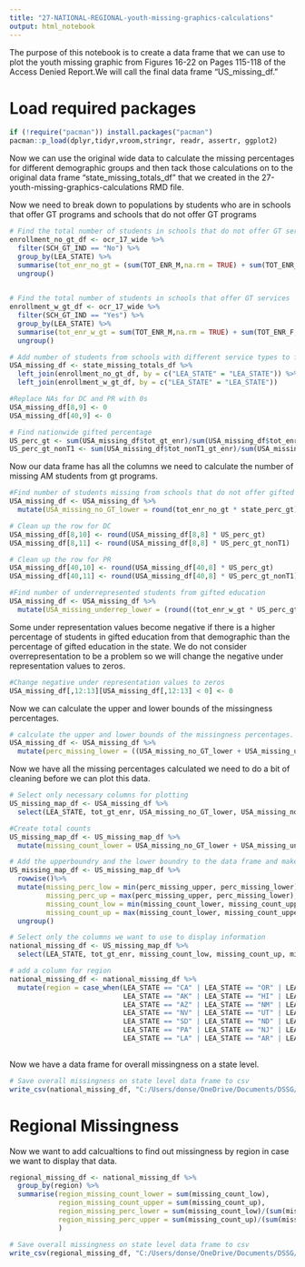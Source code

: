 ---
title: "27-NATIONAL-REGIONAL-youth-missing-graphics-calculations"
output: html_notebook
---

The purpose of this notebook is to create a data frame that we can use to plot the youth missing graphic from Figures 16-22 on Pages 115-118 of the Access Denied Report.We will call the final data frame "US_missing_df."

# Load required packages

```{r}
if (!require("pacman")) install.packages("pacman")
pacman::p_load(dplyr,tidyr,vroom,stringr, readr, assertr, ggplot2)
```

Now we can use the original wide data to calculate the missing percentages for different demographic groups and then tack those calculations on to the original data frame "state_missing_totals_df" that we created in the 27-youth-missing-graphics-calculations RMD file.

Now we need to break down to populations by students who are in schools that offer GT programs and schools that do not offer GT programs

```{r}
# Find the total number of students in schools that do not offer GT services
enrollment_no_gt_df <- ocr_17_wide %>%
  filter(SCH_GT_IND == "No") %>%
  group_by(LEA_STATE) %>%
  summarise(tot_enr_no_gt = (sum(TOT_ENR_M,na.rm = TRUE) + sum(TOT_ENR_F,na.rm = TRUE))) %>%
  ungroup()
  
```

```{r}
# Find the total number of students in schools that offer GT services
enrollment_w_gt_df <- ocr_17_wide %>%
  filter(SCH_GT_IND == "Yes") %>%
  group_by(LEA_STATE) %>%
  summarise(tot_enr_w_gt = sum(TOT_ENR_M,na.rm = TRUE) + sum(TOT_ENR_F,na.rm = TRUE)) %>%
  ungroup()
```

```{r}
# Add number of students from schools with different service types to full DF
USA_missing_df <- state_missing_totals_df %>%
  left_join(enrollment_no_gt_df, by = c("LEA_STATE" = "LEA_STATE")) %>%
  left_join(enrollment_w_gt_df, by = c("LEA_STATE" = "LEA_STATE"))

```

```{r}
#Replace NAs for DC and PR with 0s
USA_missing_df[8,9] <- 0
USA_missing_df[40,9] <- 0
```

```{r}
# Find nationwide gifted percentage
US_perc_gt <- sum(USA_missing_df$tot_gt_enr)/sum(USA_missing_df$tot_enr)
US_perc_gt_nonT1 <- sum(USA_missing_df$tot_nonT1_gt_enr)/sum(USA_missing_df$tot_nonT1_enr)
```


Now our data frame has all the columns we need to calculate the number of missing AM students from gt programs.

```{r}
#Find number of students missing from schools that do not offer gifted education
USA_missing_df <- USA_missing_df %>%
  mutate(USA_missing_no_GT_lower = round(tot_enr_no_gt * state_perc_gt), USA_missing_no_GT_upper = round(tot_enr_no_gt * state_nonT1_perc_gt))
```

```{r}
# Clean up the row for DC
USA_missing_df[8,10] <- round(USA_missing_df[8,8] * US_perc_gt)
USA_missing_df[8,11] <- round(USA_missing_df[8,8] * US_perc_gt_nonT1)

# Clean up the row for PR
USA_missing_df[40,10] <- round(USA_missing_df[40,8] * US_perc_gt)
USA_missing_df[40,11] <- round(USA_missing_df[40,8] * US_perc_gt_nonT1)
```

```{r}
#Find number of underrepresented students from gifted education
USA_missing_df <- USA_missing_df %>%
  mutate(USA_missing_underrep_lower = (round((tot_enr_w_gt * US_perc_gt)) - tot_gt_enr), USA_missing_underrep_upper = (round(tot_enr_w_gt * state_nonT1_perc_gt) - tot_gt_enr))
```

Some under representation values become negative if there is a higher percentage of students in gifted education from that demographic than the percentage of gifted education in the state. We do not consider overrepresentation to be a problem so we will change the negative under representation values to zeros. 

```{r}
#Change negative under representation values to zeros
USA_missing_df[,12:13][USA_missing_df[,12:13] < 0] <- 0
```

Now we can calculate the upper and lower bounds of the missingness percentages. 

```{r}
# calculate the upper and lower bounds of the missingness percentages.
USA_missing_df <- USA_missing_df %>%
  mutate(perc_missing_lower = ((USA_missing_no_GT_lower + USA_missing_underrep_lower)/(tot_gt_enr + USA_missing_no_GT_lower + USA_missing_underrep_lower)), perc_missing_upper = ((USA_missing_no_GT_upper + USA_missing_underrep_upper)/(tot_gt_enr + USA_missing_no_GT_upper + USA_missing_underrep_upper)))
```

Now we have all the missing percentages calculated we need to do a bit of cleaning before we can plot this data.

```{r}
# Select only necessary columns for plotting
US_missing_map_df <- USA_missing_df %>%
  select(LEA_STATE, tot_gt_enr, USA_missing_no_GT_lower, USA_missing_no_GT_upper, USA_missing_underrep_lower, USA_missing_underrep_upper, perc_missing_lower, perc_missing_upper)
```

```{r}
#Create total counts
US_missing_map_df <- US_missing_map_df %>%
  mutate(missing_count_lower = USA_missing_no_GT_lower + USA_missing_underrep_lower, missing_count_upper = USA_missing_no_GT_upper + USA_missing_underrep_upper)
```

```{r}
# Add the upperboundry and the lower boundry to the data frame and make sure the missing percentage mins and maxs are the upper and lower boundries
US_missing_map_df <- US_missing_map_df %>%
  rowwise()%>%
  mutate(missing_perc_low = min(perc_missing_upper, perc_missing_lower), 
         missing_perc_up = max(perc_missing_upper, perc_missing_lower),
         missing_count_low = min(missing_count_lower, missing_count_upper),
         missing_count_up = max(missing_count_lower, missing_count_upper)) %>%
  ungroup()
```

```{r}
# Select only the columns we want to use to display information
national_missing_df <- US_missing_map_df %>%
  select(LEA_STATE, tot_gt_enr, missing_count_low, missing_count_up, missing_perc_low, missing_perc_up)
```


```{r}
# add a column for region
national_missing_df <- national_missing_df %>%
  mutate(region = case_when(LEA_STATE == "CA" | LEA_STATE == "OR" | LEA_STATE == "WA" ~ "Pacific",
                            LEA_STATE == "AK" | LEA_STATE == "HI" | LEA_STATE == "PR" ~ "Noncontiguous",
                            LEA_STATE == "AZ" | LEA_STATE == "NM" | LEA_STATE == "TX" | LEA_STATE == "OK" ~ "Southwest",
                            LEA_STATE == "NV" | LEA_STATE == "UT" | LEA_STATE == "CO" | LEA_STATE == "WY" |  LEA_STATE == "ID" |                              LEA_STATE == "MT" ~ "Rocky Mountains",
                            LEA_STATE == "SD" | LEA_STATE == "ND" | LEA_STATE == "NE" | LEA_STATE == "KS" | LEA_STATE == "MN" |                               LEA_STATE == "IA" | LEA_STATE == "MO" | LEA_STATE == "WI" | LEA_STATE == "IL" | LEA_STATE == "MI" |                               LEA_STATE == "IN" | LEA_STATE == "OH" ~ "Midwest",
                            LEA_STATE == "PA" | LEA_STATE == "NJ" | LEA_STATE == "NY" | LEA_STATE == "CT" | LEA_STATE == "RI" |                               LEA_STATE == "MA" | LEA_STATE == "VT" | LEA_STATE == "NH" | LEA_STATE == "ME" ~ "Northeast",
                            LEA_STATE == "LA" | LEA_STATE == "AR" | LEA_STATE == "MS" | LEA_STATE == "AL" | LEA_STATE == "TN" |                               LEA_STATE == "KY" | LEA_STATE == "WV" | LEA_STATE == "DE" | LEA_STATE == "MD" | LEA_STATE == "DC" |                               LEA_STATE == "VA" | LEA_STATE == "NC" | LEA_STATE == "SC" | LEA_STATE == "GA" | LEA_STATE == "FL"                                 ~ "Southeast"))  
    
```

Now we have a data frame for overall missingness on a state level. 

```{r}
# Save overall missingness on state level data frame to csv
write_csv(national_missing_df, "C:/Users/donse/OneDrive/Documents/DSSG/gateways/national_missing_df.csv")
```

# Regional Missingness

Now we want to add calcualtions to find out missingness by region in case we want to display that data. 

```{r}
regional_missing_df <- national_missing_df %>%
  group_by(region) %>%
  summarise(region_missing_count_lower = sum(missing_count_low),
            region_missing_count_upper = sum(missing_count_up),
            region_missing_perc_lower = sum(missing_count_low)/(sum(missing_count_low)+sum(tot_gt_enr)),
            region_missing_perc_upper = sum(missing_count_up)/(sum(missing_count_up)+sum(tot_gt_enr))
            )
```

```{r}
# Save overall missingness on state level data frame to csv
write_csv(regional_missing_df, "C:/Users/donse/OneDrive/Documents/DSSG/gateways/regional_missing_df.csv")
```